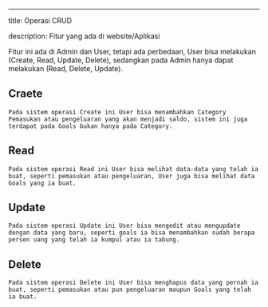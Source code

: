 ---
title: Operasi CRUD

description: Fitur yang ada di website/Aplikasi

Fitur ini ada di Admin dan User, tetapi ada perbedaan, User bisa melakukan (Create, Read, Update, Delete), sedangkan pada Admin hanya dapat melakukan (Read, Delete, Update).


## Craete
    Pada sistem operasi Create ini User bisa menambahkan Category Pemasukan atau pengeluaran yang akan menjadi saldo, sistem ini juga terdapat pada Goals bukan hanya pada Category.
## Read
    Pada sistem operasi Read ini User bisa melihat data-data yang telah ia buat, seperti pemasukan atau pengeluaran, User juga bisa melihat data Goals yang ia buat.
## Update
    Pada sistem operasi Update ini User bisa mengedit atau mengupdate dengan data yang baru, seperti goals ia bisa menambahkan sudah berapa persen uang yang telah ia kumpul atau ia tabung.
## Delete
    Pada sistem operasi Delete ini User bisa menghapus data yang pernah ia buat, seperti pemasukan atau pun pengeluaran maupun Goals yang telah ia buat.